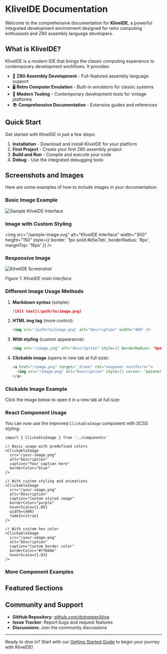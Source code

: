 # KliveIDE Documentation

Welcome to the comprehensive documentation for **KliveIDE**, a powerful integrated development environment designed for retro computing enthusiasts and Z80 assembly language developers.

## What is KliveIDE?

KliveIDE is a modern IDE that brings the classic computing experience to contemporary development workflows. It provides:

- 🎯 **Z80 Assembly Development** - Full-featured assembly language support
- 🖥️ **Retro Computer Emulation** - Built-in emulators for classic systems
- 🔧 **Modern Tooling** - Contemporary development tools for vintage platforms
- 📚 **Comprehensive Documentation** - Extensive guides and references

## Quick Start

Get started with KliveIDE in just a few steps:

1. **Installation** - Download and install KliveIDE for your platform
2. **First Project** - Create your first Z80 assembly project
3. **Build and Run** - Compile and execute your code
4. **Debug** - Use the integrated debugging tools

## Screenshots and Images

Here are some examples of how to include images in your documentation:

### Basic Image Example
![Sample KliveIDE Interface](/sample-image.svg)

### Image with Custom Styling
<img src="/sample-image.svg" alt="KliveIDE Interface" width="300" height="150" style={{ border: '1px solid #e5e7eb', borderRadius: '8px', marginTop: '16px' }} />

### Responsive Image
<div style={{ textAlign: 'center', margin: '20px 0' }}>
  <img 
    src="/sample-image.svg" 
    alt="KliveIDE Screenshot" 
    style={{ 
      maxWidth: '100%', 
      height: 'auto',
      border: '2px solid #3b82f6',
      borderRadius: '12px',
      boxShadow: '0 4px 6px -1px rgb(0 0 0 / 0.1)'
    }} 
  />
  <p style={{ fontSize: '14px', color: '#6b7280', marginTop: '8px' }}>
    <em>Figure 1: KliveIDE main interface</em>
  </p>
</div>

### Different Image Usage Methods

1. **Markdown syntax** (simple):
   ```markdown
   ![Alt text](/path/to/image.png)
   ```

2. **HTML img tag** (more control):
   ```html
   <img src="/path/to/image.png" alt="Description" width="400" />
   ```

3. **With styling** (custom appearance):
   ```html
   <img src="/image.png" alt="Description" style={{ borderRadius: '8px' }} />
   ```

4. **Clickable image** (opens in new tab at full size):
   ```html
   <a href="/image.png" target="_blank" rel="noopener noreferrer">
     <img src="/image.png" alt="Description" style={{ cursor: 'pointer' }} />
   </a>
   ```

### Clickable Image Example

Click the image below to open it in a new tab at full size:


<ClickableImage 
  src="/sample-image.svg"
  alt="Click to enlarge - KliveIDE Interface"
  caption="💡 Click the image above to view it in full size in a new tab"
  borderColor="green"
  hoverScale={1.02}
  fadeIn={true}
/>

### React Component Usage

You can now use the improved `ClickableImage` component with SCSS styling:

```tsx
import { ClickableImage } from '../components'

// Basic usage with predefined colors
<ClickableImage 
  src="/your-image.png"
  alt="Description"
  caption="Your caption here"
  borderColor="blue"
/>

// With custom styling and animations
<ClickableImage 
  src="/your-image.png"
  alt="Description"
  caption="Custom styled image"
  borderColor="purple"
  hoverScale={1.05}
  width={400}
  fadeIn={true}
/>

// With custom hex color
<ClickableImage 
  src="/your-image.png"
  alt="Description"
  caption="Custom border color"
  borderColor="#ff6b6b"
  hoverScale={1.03}
/>
```

### More Component Examples

<ClickableImage 
  src="/sample-image.svg"
  alt="Blue themed image"
  caption="Example with blue border theme"
  borderColor="blue"
  hoverScale={1.03}
  width={350}
  fadeIn={true}
/>

<ClickableImage 
  src="/sample-image.svg"
  alt="Purple themed image"
  caption="Example with purple border and larger hover effect"
  borderColor="purple"
  hoverScale={1.08}
  width={300}
  fadeIn={true}
/>

## Featured Sections


<Cards>
  <Card icon="🚀" title="Getting Started" href="/getting-started" />
  <Card icon="📖" title="User Guide" href="/user-guide" />
  <Card icon="🔧" title="Development" href="/development" />
  <Card icon="📚" title="API Reference" href="/api-reference" />
</Cards>

## Community and Support

- **GitHub Repository**: [github.com/dotneteer/klive](https://github.com/dotneteer/klive)
- **Issue Tracker**: Report bugs and request features
- **Discussions**: Join the community discussions

---

Ready to dive in? Start with our [Getting Started Guide](/getting-started) to begin your journey with KliveIDE!
